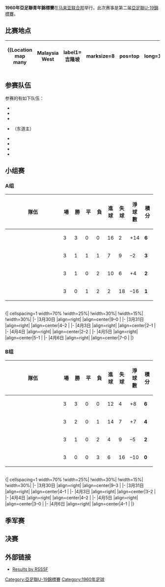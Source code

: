 {{Unreferenced|time=2019-01-11T01:35:06+00:00}}
{{noteTA
|G1=足球
}}
{{Infobox 國際足球賽事賽季
| tourney_name          = 亞足聯青年錦標賽
| year                  = 1960年
| other_titles          = 1960 AFC Youth Championship
| image                 = 
| size                  = 
| caption               = 
| edition               = 2
| country               = 馬來亞
| defending_champ_other = {{fbu|20|KOR}}
| dates                 = 3月30日–4月7日
| num_teams             = 8 隊
| confederations        = 1
| venues                = 
| cities                = 
| champion_other        = {{fbu|20|KOR}}
| count                 = 2
| second_other          = {{fbu|20|MAL}}
| third_other           = {{fbu|20|JPN}}
| fourth_other          = {{fbu|20|IDN}}
| matches               = 
| goals                 = 
| attendance            = 
| top_scorer            = 
| player                = 
| fair_play             = 
| prevseason            = [[1959年亞足聯青年錦標賽|1959]]
| nextseason            = [[1961年亞足聯青年錦標賽|1961]]
}}
'''1960年亞足聯青年錦標賽'''在[[马来亚联合邦|马来亚联合邦]]举行，此次赛事是第二届[[亞足聯U-19錦標賽|亞足聯U-19錦標賽]]。

==比赛地点==
<center>
{|class="wikitable" style="text-align:center"
|-
!colspan=4|{{Location map many
|Malaysia West
|label1=吉隆坡
    |marksize=8
    |pos=top
    |lat=3.1357|long=101.688
|width=200
|float=right
|caption=1960年亞足聯青年錦標賽
}}
|}</center>

== 参赛队伍 ==
参赛的有如下队伍：

* {{fb|Burma|1948}}
* {{fb|IDN}}
* {{fb|JPN}}
* {{fb|Malaya}}（东道主）
* {{fb|PHL}}
* {{fb|SGP}}
* {{fb|KOR}}
* {{fb|THA}}

== 小组赛 ==
===A组===
{| class="wikitable" style="text-align: center;"
!width=165|隊伍
!width=20|場
!width=20|勝
!width=20|平
!width=20|負
!width=20|進球
!width=20|失球
!width=30|淨球數
!width=20|積分
|- align=center style="background:#ccffcc;"
|style="text-align:left;"|{{fb|Malaya}}
|3||3||0||0||16||2||+14||'''6'''
|- align=center style="background:#faecc8;"
|style="text-align:left;"|{{fb|JPN}}
|3||1||1||1||7||9||–2||'''3'''
|- align=center
|style="text-align:left;"|{{fb|Burma|1948}}
|3||1||0||2||10||6||+4||'''2''' 
|- align=center
|style="text-align:left;"|{{fb|PHL}}
|3||0||1||2||2||18||–16||'''1''' 
|}
<br>
{| cellspacing=1 width=70%
!width=25%|
!width=30%|
!width=15%|
!width=30%|
|-
|3月30日
|align=right|{{fb-rt|Malaya}}
|align=center|9–0
|{{fb|PHL}}
|-
|3月31日
|align=right|{{fb-rt|JPN}}
|align=center|4–2
|{{fb|Burma|1948}}
|-
|4月3日
|align=right|{{fb-rt|Malaya}}
|align=center|2–1
|{{fb|Burma|1948}}
|-
|4月4日
|align=right|{{fb-rt|JPN}}
|align=center|2–2
|{{fb|PHL}}
|-
|4月5日
|align=right|{{fb-rt|Malaya}}
|align=center|5–1
|{{fb|JPN}}
|-
|4月6日
|align=right|{{fb-rt|Burma|1948}}
|align=center|7–0
|{{fb|PHL}}
|}

=== B组 ===
{| class="wikitable" style="text-align: center;"
!width=165|隊伍
!width=20|場
!width=20|勝
!width=20|平
!width=20|負
!width=20|進球
!width=20|失球
!width=30|淨球數
!width=20|積分
|- align=center style="background:#ccffcc;"
|style="text-align:left;"|{{fb|KOR}}
|3||3||0||0||12||4||+8||'''6'''
|- align=center style="background:#faecc8;"
|style="text-align:left;"|{{fb|IDN}}
|3||2||0||1||14||7||+7||'''4'''
|- align=center
|style="text-align:left;"|{{fb|THA}}
|3||1||0||2||4||9||–5||'''2''' 
|- align=center
|style="text-align:left;"|{{fb|SGP}}
|3||0||0||3||6||16||–10||'''0''' 
|}
<br>
{| cellspacing=1 width=70%
!width=25%|
!width=30%|
!width=15%|
!width=30%|
|-
|3月30日
|align=right|{{fb-rt|IDN}}
|align=center|9–3
|{{fb|SGP}}
|-
|3月31日
|align=right|{{fb-rt|KOR}}
|align=center|4–1
|{{fb|THA}}
|-
|4月3日
|align=right|{{fb-rt|THA}}
|align=center|3–2
|{{fb|SGP}}
|-
|4月4日
|align=right|{{fb-rt|KOR}}
|align=center|4–2
|{{fb|IDN}}
|-
|4月5日
|align=right|{{fb-rt|IDN}}
|align=center|3–0
|{{fb|THA}}
|-
|4月6日
|align=right|{{fb-rt|KOR}}
|align=center|4–1
|{{fb|SGP}}
|}

==季军赛==
{{Football box
| date         = {{Start date|1960|4|7|df=y}}
| team1        = {{fb-rt|JPN}}
| score        = 3 – 2
| report       = 
| team2        = {{fb|IDN}}
| goals1       =
| goals2       =
| stadium      =
| attendance   = 
| referee      = 
}}


== 决赛 ==
{{Football box
| date         = {{Start date|1960|4|7|df=y}}
| team1        = {{fb-rt|Malaya}}
| score        = 0 – 4
| report       = 
| team2        = {{fb|KOR}}
| goals1       =
| goals2       =
| stadium      =
| attendance   = 
| referee      = 
}}


{{Winners|fb|1960年亞足聯青年錦標賽|South Korea|2}}

==外部链接==
* {{en icon}}[http://www.rsssf.com/tablesa/as-u19-60.html Results by RSSSF]{{Wayback|url=http://www.rsssf.com/tablesa/as-u19-60.html |date=20200212065128 }}

{{亞足聯U19青年錦標賽}}

[[Category:亞足聯U-19錦標賽|Category:亞足聯U-19錦標賽]]
[[Category:1960年足球|Category:1960年足球]]